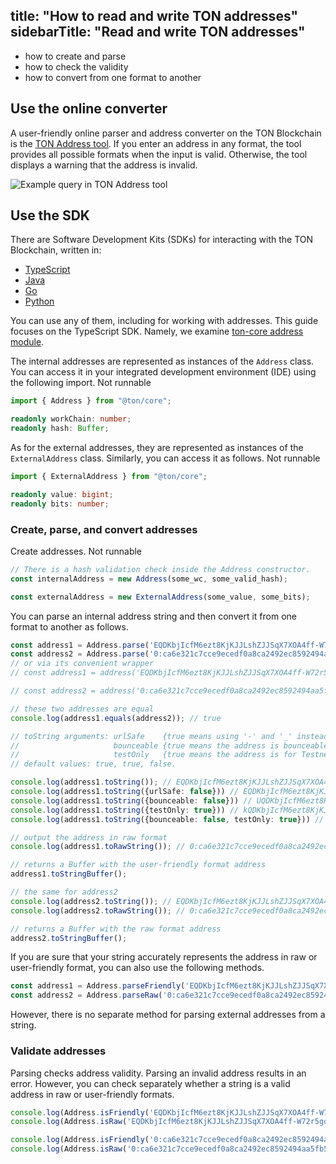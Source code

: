 title: "How to read and write TON addresses"
sidebarTitle: "Read and write TON addresses"
--------------------------------------------

- how to create and parse
- how to check the validity
- how to convert from one format to another

## Use the online converter

A user-friendly online parser and address converter on the TON Blockchain is the [TON Address tool](https://ton.org/address).
If you enter an address in any format, the tool provides all possible formats when the input is valid.
Otherwise, the tool displays a warning that the address is invalid.

![Example query in TON Address tool](/resources/images/ton-addresses.png)

## Use the SDK

There are Software Development Kits (SDKs) for interacting with the TON Blockchain, written in:

- [TypeScript](https://github.com/ton-org/ton)
- [Java](https://github.com/neodix42/ton4j)
- [Go](https://github.com/xssnick/tonutils-go)
- [Python](https://github.com/nessshon/tonutils)

You can use any of them, including for working with addresses. This guide focuses on the TypeScript SDK.
Namely, we examine [ton-core address module](https://github.com/ton-org/ton-core/tree/main/src/address).

The internal addresses are represented as instances of the `Address` class. You can access it in your integrated development environment (IDE) using the following import.
Not runnable

```typescript
import { Address } from "@ton/core";

readonly workChain: number;
readonly hash: Buffer;
```

As for the external addresses, they are represented as instances of the `ExternalAddress` class. Similarly, you can access it as follows.
Not runnable

```typescript
import { ExternalAddress } from "@ton/core";

readonly value: bigint;
readonly bits: number;
```

### Create, parse, and convert addresses

Create addresses.
Not runnable

```typescript
// There is a hash validation check inside the Address constructor.
const internalAddress = new Address(some_wc, some_valid_hash); 

const externalAddress = new ExternalAddress(some_value, some_bits);
```

You can parse an internal address string and then convert it from one format to another as follows.

```typescript
const address1 = Address.parse('EQDKbjIcfM6ezt8KjKJJLshZJJSqX7XOA4ff-W72r5gqPrHF');
const address2 = Address.parse('0:ca6e321c7cce9ecedf0a8ca2492ec8592494aa5fb5ce0387dff96ef6af982a3e');
// or via its convenient wrapper
// const address1 = address('EQDKbjIcfM6ezt8KjKJJLshZJJSqX7XOA4ff-W72r5gqPrHF');

// const address2 = address('0:ca6e321c7cce9ecedf0a8ca2492ec8592494aa5fb5ce0387dff96ef6af982a3e');

// these two addresses are equal
console.log(address1.equals(address2)); // true

// toString arguments: urlSafe    {true means using '-' and '_' instead of '+' and '/'; false means the opposite};
//                     bounceable {true means the address is bounceable; false means non-bounceable}; 
//                     testOnly   {true means the address is for Testnet; false means for Mainnet}. 
// default values: true, true, false.

console.log(address1.toString()); // EQDKbjIcfM6ezt8KjKJJLshZJJSqX7XOA4ff-W72r5gqPrHF
console.log(address1.toString({urlSafe: false})) // EQDKbjIcfM6ezt8KjKJJLshZJJSqX7XOA4ff+W72r5gqPrHF
console.log(address1.toString({bounceable: false})) // UQDKbjIcfM6ezt8KjKJJLshZJJSqX7XOA4ff-W72r5gqPuwA
console.log(address1.toString({testOnly: true})) // kQDKbjIcfM6ezt8KjKJJLshZJJSqX7XOA4ff-W72r5gqPgpP
console.log(address1.toString({bounceable: false, testOnly: true})) // 0QDKbjIcfM6ezt8KjKJJLshZJJSqX7XOA4ff-W72r5gqPleK

// output the address in raw format
console.log(address1.toRawString()); // 0:ca6e321c7cce9ecedf0a8ca2492ec8592494aa5fb5ce0387dff96ef6af982a3e

// returns a Buffer with the user‑friendly format address
address1.toStringBuffer();

// the same for address2
console.log(address2.toString()); // EQDKbjIcfM6ezt8KjKJJLshZJJSqX7XOA4ff-W72r5gqPrHF
console.log(address2.toRawString()); // 0:ca6e321c7cce9ecedf0a8ca2492ec8592494aa5fb5ce0387dff96ef6af982a3e

// returns a Buffer with the raw format address
address2.toStringBuffer();

```

If you are sure that your string accurately represents the address in raw or user-friendly format, you can also use the following methods.

```typescript
const address1 = Address.parseFriendly('EQDKbjIcfM6ezt8KjKJJLshZJJSqX7XOA4ff-W72r5gqPrHF');
const address2 = Address.parseRaw('0:ca6e321c7cce9ecedf0a8ca2492ec8592494aa5fb5ce0387dff96ef6af982a3e');
```

However, there is no separate method for parsing external addresses from a string.

### Validate addresses

Parsing checks address validity. Parsing an invalid address results in an error.
However, you can check separately whether a string is a valid address in raw or user-friendly formats.

```typescript
console.log(Address.isFriendly('EQDKbjIcfM6ezt8KjKJJLshZJJSqX7XOA4ff-W72r5gqPrHF')) // true
console.log(Address.isRaw('EQDKbjIcfM6ezt8KjKJJLshZJJSqX7XOA4ff-W72r5gqPrHF')) // false

console.log(Address.isFriendly('0:ca6e321c7cce9ecedf0a8ca2492ec8592494aa5fb5ce0387dff96ef6af982a3e')) // false
console.log(Address.isRaw('0:ca6e321c7cce9ecedf0a8ca2492ec8592494aa5fb5ce0387dff96ef6af982a3e')) // true
```
